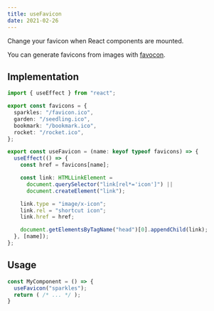 ```yaml
---
title: useFavicon
date: 2021-02-26
---
```


Change your favicon when React components are mounted. 

You can generate favicons from images with [favocon](https://crates.io/crates/favocon).

## Implementation

```ts
import { useEffect } from "react";

export const favicons = {
  sparkles: "/favicon.ico",
  garden: "/seedling.ico",
  bookmark: "/bookmark.ico",
  rocket: "/rocket.ico",
};

export const useFavicon = (name: keyof typeof favicons) => {
  useEffect(() => {
    const href = favicons[name];

    const link: HTMLLinkElement =
      document.querySelector("link[rel*='icon']") ||
      document.createElement("link");

    link.type = "image/x-icon";
    link.rel = "shortcut icon";
    link.href = href;

    document.getElementsByTagName("head")[0].appendChild(link);
  }, [name]);
};
```

## Usage

```ts
const MyComponent = () => {
  useFavicon("sparkles");
  return ( /* ... */ );
}
```
